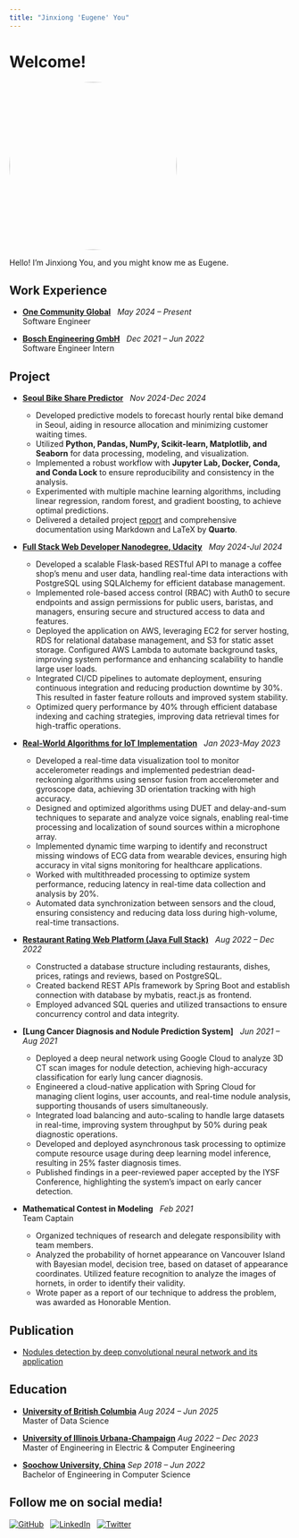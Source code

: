 ```yaml
---
title: "Jinxiong 'Eugene' You"
---
```


# Welcome!

![](images/profile.jpg){width=300px style="border-radius: 50%;"}


Hello! I'm Jinxiong You, and you might know me as Eugene. 



## Work Experience

- **[One Community Global](https://www.linkedin.com/company/one-community-global/)** &nbsp; *May 2024 – Present*  
Software Engineer

- **[Bosch Engineering GmbH](https://www.linkedin.com/company/bosch-engineering-gmbh/)** &nbsp; *Dec 2021 – Jun 2022*  
Software Engineer Intern



## Project

- **[Seoul Bike Share Predictor](https://github.com/UBC-MDS/DSCI522-2425-28-rental-bike-prediction)** &nbsp; *Nov 2024-Dec 2024*
    - Developed predictive models to forecast hourly rental bike demand in Seoul, aiding in resource allocation and minimizing customer waiting times.
    - Utilized **Python, Pandas, NumPy, Scikit-learn, Matplotlib, and Seaborn** for data processing, modeling, and visualization.
    - Implemented a robust workflow with **Jupyter Lab, Docker, Conda, and Conda Lock** to ensure reproducibility and consistency in the analysis.
    - Experimented with multiple machine learning algorithms, including linear regression, random forest, and gradient boosting, to achieve optimal predictions.
    - Delivered a detailed project [report](https://ubc-mds.github.io/DSCI522-2425-28-rental-bike-prediction/report/rental_bike_prediction.html) and comprehensive documentation using Markdown and LaTeX by **Quarto**.



- **[Full Stack Web Developer Nanodegree, Udacity](#)** &nbsp; *May 2024-Jul 2024*

    - Developed a scalable Flask-based RESTful API to manage a coffee shop’s menu and user data, handling real-time data interactions with PostgreSQL using SQLAlchemy for efficient database management.
    - Implemented role-based access control (RBAC) with Auth0 to secure endpoints and assign permissions for public users, baristas, and managers, ensuring secure and structured access to data and features.
    - Deployed the application on AWS, leveraging EC2 for server hosting, RDS for relational database management, and S3 for static asset storage. Configured AWS Lambda to automate background tasks, improving system performance and enhancing scalability to handle large user loads.
    - Integrated CI/CD pipelines to automate deployment, ensuring continuous integration and reducing production downtime by 30%. This resulted in faster feature rollouts and improved system stability.
    - Optimized query performance by 40% through efficient database indexing and caching strategies, improving data retrieval times for high-traffic operations.


- **[Real-World Algorithms for IoT Implementation](https://github.com/jinxyou/UIUC-ECE434)** &nbsp; *Jan 2023-May 2023*

    - Developed a real-time data visualization tool to monitor accelerometer readings and implemented pedestrian dead-reckoning algorithms using sensor fusion from accelerometer and gyroscope data, achieving 3D orientation tracking with high accuracy.
    - Designed and optimized algorithms using DUET and delay-and-sum techniques to separate and analyze voice signals, enabling real-time processing and localization of sound sources within a microphone array.
    - Implemented dynamic time warping to identify and reconstruct missing windows of ECG data from wearable devices, ensuring high accuracy in vital signs monitoring for healthcare applications.
    - Worked with multithreaded processing to optimize system performance, reducing latency in real-time data collection and analysis by 20%.
    - Automated data synchronization between sensors and the cloud, ensuring consistency and reducing data loss during high-volume, real-time transactions.

- **[Restaurant Rating Web Platform (Java Full Stack)](https://github.com/jinxyou/restaurant-rating-platform)** &nbsp; *Aug 2022 – Dec 2022*
    - Constructed a database structure including restaurants, dishes, prices, ratings and reviews, based on PostgreSQL.
    - Created backend REST APIs framework by Spring Boot and establish connection with database by mybatis, react.js as frontend.
    - Employed advanced SQL queries and utilized transactions to ensure concurrency control and data integrity.

- **[Lung Cancer Diagnosis and Nodule Prediction System]** &nbsp; *Jun 2021 – Aug 2021*
    - Deployed a deep neural network using Google Cloud to analyze 3D CT scan images for nodule detection, achieving high-accuracy classification for early lung cancer diagnosis.
    - Engineered a cloud-native application with Spring Cloud for managing client logins, user accounts, and real-time nodule analysis, supporting thousands of users simultaneously.
    - Integrated load balancing and auto-scaling to handle large datasets in real-time, improving system throughput by 50% during peak diagnostic operations.
    - Developed and deployed asynchronous task processing to optimize compute resource usage during deep learning model inference, resulting in 25% faster diagnosis times.
    - Published findings in a peer-reviewed paper accepted by the IYSF Conference, highlighting the system’s impact on early cancer detection.


- **Mathematical Contest in Modeling** &nbsp; *Feb 2021*  
Team Captain
    - Organized techniques of research and delegate responsibility with team members.
    - Analyzed the probability of hornet appearance on Vancouver Island with Bayesian model, decision tree, based on dataset of appearance coordinates. Utilized feature recognition to analyze the images of hornets, in order to identify their validity.
    - Wrote paper as a report of our technique to address the problem, was awarded as Honorable Mention.




## Publication

- [Nodules detection by deep convolutional neural network and its application](http://dx.doi.org/10.1117/12.2622996)



## Education

- **[University of British Columbia](https://www.ubc.ca/)** *Aug 2024 – Jun 2025*  
Master of Data Science

- **[University of Illinois Urbana-Champaign](https://illinois.edu/)** *Aug 2022 – Dec 2023*  
Master of Engineering in Electric & Computer Engineering

- **[Soochow University, China](https://eng.suda.edu.cn/)** *Sep 2018 – Jun 2022*  
Bachelor of Engineering in Computer Science


## Follow me on social media!

[![GitHub](https://img.shields.io/badge/Follow_GitHub-333?style=for-the-badge&logo=github&logoColor=white)](https://github.com/jinxyou) &nbsp;
[![LinkedIn](https://img.shields.io/badge/Connect-LinkedIn-0077B5?style=for-the-badge&logo=linkedin&logoColor=white)](https://linkedin.com/in/jinxyou) &nbsp;
[![Twitter](https://img.shields.io/badge/Follow_Twitter-1DA1F2?style=for-the-badge&logo=twitter&logoColor=white)](https://x.com/jinxiongyou) &nbsp;
